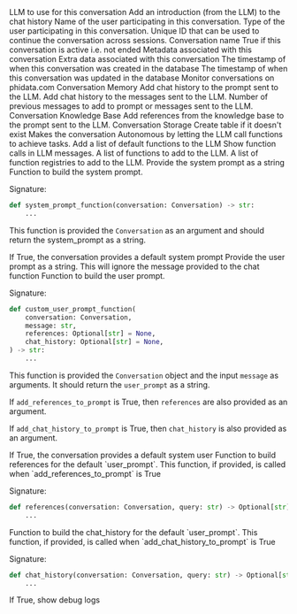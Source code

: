 <ResponseField name="llm" type="LLM">
  LLM to use for this conversation
</ResponseField>
<ResponseField name="introduction" type="str">
  Add an introduction (from the LLM) to the chat history
</ResponseField>

<ResponseField name="user_name" type="str">
  Name of the user participating in this conversation.
</ResponseField>
<ResponseField name="user_type" type="str">
  Type of the user participating in this conversation.
</ResponseField>

<ResponseField name="id" type="str">
  Unique ID that can be used to continue the conversation across sessions.
</ResponseField>
<ResponseField name="name" type="str">
  Conversation name
</ResponseField>
<ResponseField name="is_active" type="bool">
  True if this conversation is active i.e. not ended
</ResponseField>
<ResponseField name="meta_data" type="Dict[str, Any]">
  Metadata associated with this conversation
</ResponseField>
<ResponseField name="extra_data" type="Dict[str, Any]">
  Extra data associated with this conversation
</ResponseField>
<ResponseField name="created_at" type="datetime">
  The timestamp of when this conversation was created in the database
</ResponseField>
<ResponseField name="updated_at" type="datetime">
  The timestamp of when this conversation was updated in the database
</ResponseField>
<ResponseField name="monitoring" type="bool">
  Monitor conversations on phidata.com
</ResponseField>

<ResponseField name="memory" type="ConversationMemory">
  Conversation Memory
</ResponseField> <ResponseField name="add_chat_history_to_prompt" type="bool">
  Add chat history to the prompt sent to the LLM.
</ResponseField> <ResponseField name="add_chat_history_to_messages" type="bool">
  Add chat history to the messages sent to the LLM.
</ResponseField> <ResponseField name="num_history_messages" type="int">
  Number of previous messages to add to prompt or messages sent to the LLM.
</ResponseField>

<ResponseField name="knowledge_base" type="KnowledgeBase">
  Conversation Knowledge Base
</ResponseField> <ResponseField name="add_references_to_prompt" type="bool">
  Add references from the knowledge base to the prompt sent to the LLM.
</ResponseField>

<ResponseField name="storage" type="ConversationStorage">
  Conversation Storage
</ResponseField> <ResponseField name="create_storage" type="bool">
  Create table if it doesn't exist
</ResponseField>

<ResponseField name="function_calls" type="bool">
  Makes the conversation Autonomous by letting the LLM call functions to achieve
  tasks.
</ResponseField>
<ResponseField name="default_functions" type="bool">
  Add a list of default functions to the LLM
</ResponseField>
<ResponseField name="show_function_calls" type="bool">
  Show function calls in LLM messages.
</ResponseField>
<ResponseField name="functions" type="List[Callable]">
  A list of functions to add to the LLM.
</ResponseField>
<ResponseField name="function_registries" type="List[FunctionRegistry]">
  A list of function registries to add to the LLM.
</ResponseField>

<ResponseField name="system_prompt" type="str">
  Provide the system prompt as a string
</ResponseField>
<ResponseField name="system_prompt_function" type="Callable[..., Optional[str]]">
  Function to build the system prompt.

Signature:

```python
def system_prompt_function(conversation: Conversation) -> str:
    ...
```

</ResponseField>

This function is provided the `Conversation` as an argument and should return the system_prompt as a string.

<ResponseField name="use_default_system_prompt" type="bool">
  If True, the conversation provides a default system prompt
</ResponseField>

<ResponseField name="user_prompt" type="str">
  Provide the user prompt as a string. This will ignore the message provided to the chat function
</ResponseField>
<ResponseField name="user_prompt_function" type="Callable[..., str]">
Function to build the user prompt.

Signature:

```python
def custom_user_prompt_function(
    conversation: Conversation,
    message: str,
    references: Optional[str] = None,
    chat_history: Optional[str] = None,
) -> str:
    ...
```

This function is provided the `Conversation` object and the input `message` as arguments. It should return the `user_prompt` as a string.

If `add_references_to_prompt` is True, then `references` are also provided as an argument.

If `add_chat_history_to_prompt` is True, then `chat_history` is also provided as an argument.

</ResponseField>
<ResponseField name="use_default_user_prompt" type="bool">
If True, the conversation provides a default system user
</ResponseField>

<ResponseField name="references_function" type="Callable[..., Optional[str]]">
Function to build references for the default `user_prompt`. This function, if provided, is called when `add_references_to_prompt` is True

Signature:

```python
def references(conversation: Conversation, query: str) -> Optional[str]:
    ...
```

</ResponseField>
<ResponseField name="chat_history_function" type="Callable[..., Optional[str]]">
Function to build the chat_history for the default `user_prompt`. This function, if provided, is called when `add_chat_history_to_prompt` is True

Signature:

```python
def chat_history(conversation: Conversation, query: str) -> Optional[str]:
    ...
```

</ResponseField>

<ResponseField name="debug_mode" type="bool">
  If True, show debug logs
</ResponseField>
